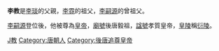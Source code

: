'''李教'''是[[後唐烈祖|李琰]]的父親，[[李霓|李霓]]的祖父，[[李嗣源|李嗣源]]的曾祖父。

[[李嗣源|李嗣源]]登位後，他被尊為[[皇帝|皇帝]]，[[廟號|廟號]]後唐毅祖，[[諡號|諡號]]孝質皇帝，[[皇陵|皇陵]]稱[[衍陵|衍陵]]。

{{中国皇帝|父亲[[李聿|後唐惠祖]]李聿|兒子[[李琰_(代北)|後唐烈祖]]李琰|後唐明宗的曾祖父|}}
{{五代君主}}
{{China-monarch-stub}}

[[Category:李姓|J教]]
[[Category:唐朝人|Category:唐朝人]]
[[Category:後唐追尊皇帝|Category:後唐追尊皇帝]]
